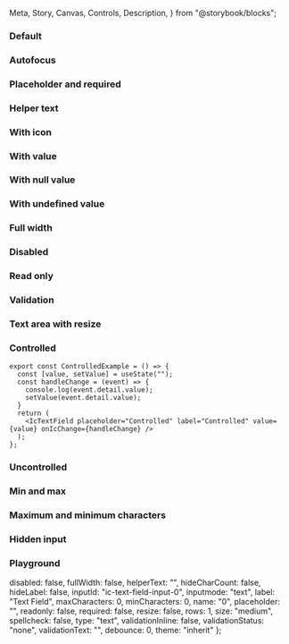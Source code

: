   Meta,
  Story,
  Canvas,
  Controls,
  Description,
} from "@storybook/blocks";

<Meta of={IcTextFieldStories} />

<Description markdown={readme} />

### Default

<Canvas>
  <Story of={IcTextFieldStories.Default} />
</Canvas>

### Autofocus

<Canvas>
  <Story of={IcTextFieldStories.Autofocus} />
</Canvas>

### Placeholder and required

<Canvas>
  <Story of={IcTextFieldStories.PlaceholderAndRequired} />
</Canvas>

### Helper text

<Canvas>
  <Story of={IcTextFieldStories.HelperText} />
</Canvas>

### With icon

<Canvas>
  <Story of={IcTextFieldStories.WithIcon} />
</Canvas>

### With value

<Canvas>
  <Story of={IcTextFieldStories.WithValue} />
</Canvas>

### With null value

<Canvas>
  <Story of={IcTextFieldStories.WithNullValue} />
</Canvas>

### With undefined value

<Canvas>
  <Story of={IcTextFieldStories.WithUndefinedValue} />
</Canvas>

### Full width

<Canvas>
  <Story of={IcTextFieldStories.FullWidth} />
</Canvas>

### Disabled

<Canvas>
  <Story of={IcTextFieldStories.Disabled} />
</Canvas>

### Read only

<Canvas>
  <Story of={IcTextFieldStories.ReadOnly} />
</Canvas>

### Validation

<Canvas>
  <Story of={IcTextFieldStories.Validation} />
</Canvas>

### Text area with resize

<Canvas>
  <Story of={IcTextFieldStories.TextAreaWithResize} />
</Canvas>

### Controlled

```
export const ControlledExample = () => {
  const [value, setValue] = useState("");
  const handleChange = (event) => {
    console.log(event.detail.value);
    setValue(event.detail.value);
  }
  return (
    <IcTextField placeholder="Controlled" label="Controlled" value={value} onIcChange={handleChange} />
  );
};
```

<Canvas>
  <Story of={IcTextFieldStories.Controlled} />
</Canvas>

### Uncontrolled

<Canvas>
  <Story of={IcTextFieldStories.Uncontrolled_} />
</Canvas>

### Min and max

<Canvas>
  <Story of={IcTextFieldStories.MinAndMax} />
</Canvas>

### Maximum and minimum characters

<Canvas>
  <Story of={IcTextFieldStories.MaximumAndMinimumCharacters} />
</Canvas>

### Hidden input

<Canvas>
  <Story of={IcTextFieldStories.HiddenInput_} />
</Canvas>

### Playground

  disabled: false,
  fullWidth: false,
  helperText: "",
  hideCharCount: false,
  hideLabel: false,
  inputId: "ic-text-field-input-0",
  inputmode: "text",
  label: "Text Field",
  maxCharacters: 0,
  minCharacters: 0,
  name: "0",
  placeholder: "",
  readonly: false,
  required: false,
  resize: false,
  rows: 1,
  size: "medium",
  spellcheck: false,
  type: "text",
  validationInline: false,
  validationStatus: "none",
  validationText: "",
  debounce: 0,
  theme: "inherit"
};

<Canvas>
  <Story of={IcTextFieldStories.Playground} />
</Canvas>
